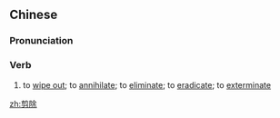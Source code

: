 ==Chinese==
{{zh-forms}}

===Pronunciation===
{{zh-pron
|m=jiǎnchú
|h=pfs=chién-chhù
|cat=v
}}

===Verb===
{{zh-verb}}

# to [[wipe out]]; to [[annihilate]]; to [[eliminate]]; to [[eradicate]]; to [[exterminate]]

[[zh:剪除]]